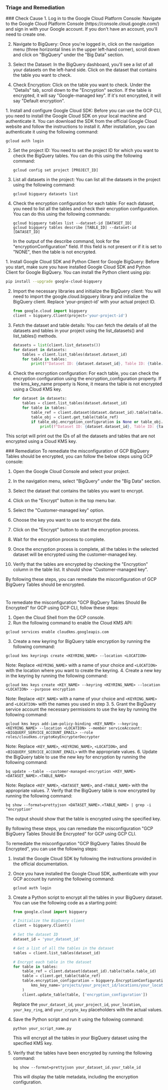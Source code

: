 
### Triage and Remediation
<Tabs>

<Tab title='Cause'>
### Check Cause
<AccordionGroup>
<Accordion title='Using Console' defaultOpen='true'>
1. Log in to the Google Cloud Platform Console: Navigate to the Google Cloud Platform Console (https://console.cloud.google.com/) and sign in with your Google account. If you don't have an account, you'll need to create one.

2. Navigate to BigQuery: Once you're logged in, click on the navigation menu (three horizontal lines in the upper left-hand corner), scroll down and click on "BigQuery" under the "Big Data" section.

3. Select the Dataset: In the BigQuery dashboard, you'll see a list of all your datasets on the left-hand side. Click on the dataset that contains the table you want to check.

4. Check Encryption: Click on the table you want to check. Under the "Details" tab, scroll down to the "Encryption" section. If the table is encrypted, it will say "Google-managed key". If it's not encrypted, it will say "Default encryption".
</Accordion>

<Accordion title='Using CLI'>
1. Install and configure Google Cloud SDK: Before you can use the GCP CLI, you need to install the Google Cloud SDK on your local machine and authenticate it. You can download the SDK from the official Google Cloud website and follow the instructions to install it. After installation, you can authenticate it using the following command:

   ```
   gcloud auth login
   ```

2. Set the project ID: You need to set the project ID for which you want to check the BigQuery tables. You can do this using the following command:

   ```
   gcloud config set project [PROJECT_ID]
   ```

3. List all datasets in the project: You can list all the datasets in the project using the following command:

   ```
   gcloud bigquery datasets list
   ```

4. Check the encryption configuration for each table: For each dataset, you need to list all the tables and check their encryption configuration. You can do this using the following commands:

   ```
   gcloud bigquery tables list --dataset-id [DATASET_ID]
   gcloud bigquery tables describe [TABLE_ID] --dataset-id [DATASET_ID]
   ```

   In the output of the describe command, look for the "encryptionConfiguration" field. If this field is not present or if it is set to "NONE", then the table is not encrypted.
</Accordion>

<Accordion title='Using Python'>
1. Install Google Cloud SDK and Python Client for Google BigQuery: Before you start, make sure you have installed Google Cloud SDK and Python Client for Google BigQuery. You can install the Python client using pip:

   ```bash
   pip install --upgrade google-cloud-bigquery
   ```

2. Import the necessary libraries and initialize the BigQuery client: You will need to import the google.cloud.bigquery library and initialize the BigQuery client. Replace 'your-project-id' with your actual project ID.

   ```python
   from google.cloud import bigquery
   client = bigquery.Client(project='your-project-id')
   ```

3. Fetch the dataset and table details: You can fetch the details of all the datasets and tables in your project using the list_datasets() and list_tables() methods. 

   ```python
   datasets = list(client.list_datasets())
   for dataset in datasets:
       tables = client.list_tables(dataset.dataset_id)
       for table in tables:
           print(f"Dataset ID: {dataset.dataset_id}, Table ID: {table.table_id}")
   ```

4. Check the encryption configuration: For each table, you can check the encryption configuration using the encryption_configuration property. If the kms_key_name property is None, it means the table is not encrypted using a Cloud KMS key.

   ```python
   for dataset in datasets:
       tables = client.list_tables(dataset.dataset_id)
       for table in tables:
           table_ref = client.dataset(dataset.dataset_id).table(table.table_id)
           table_obj = client.get_table(table_ref)
           if table_obj.encryption_configuration is None or table_obj.encryption_configuration.kms_key_name is None:
               print(f"Dataset ID: {dataset.dataset_id}, Table ID: {table.table_id} is not encrypted with a Cloud KMS key.")
   ```

This script will print out the IDs of all the datasets and tables that are not encrypted using a Cloud KMS key.
</Accordion>

</AccordionGroup>
</Tab>
<Tab title='Remediation'>
### Remediation

<AccordionGroup>
<Accordion title='Using Console' defaultOpen='true'>
To remediate the misconfiguration of GCP BigQuery Tables should be encrypted, you can follow the below steps using GCP console:

1. Open the Google Cloud Console and select your project.

2. In the navigation menu, select "BigQuery" under the "Big Data" section.

3. Select the dataset that contains the tables you want to encrypt.

4. Click on the "Encrypt" button in the top menu bar.

5. Select the "Customer-managed key" option.

6. Choose the key you want to use to encrypt the data.

7. Click on the "Encrypt" button to start the encryption process.

8. Wait for the encryption process to complete.

9. Once the encryption process is complete, all the tables in the selected dataset will be encrypted using the customer-managed key.

10. Verify that the tables are encrypted by checking the "Encryption" column in the table list. It should show "Customer-managed key".

By following these steps, you can remediate the misconfiguration of GCP BigQuery Tables should be encrypted.

#
</Accordion>

<Accordion title='Using CLI'>
To remediate the misconfiguration "GCP BigQuery Tables Should Be Encrypted" for GCP using GCP CLI, follow these steps:

1. Open the Cloud Shell from the GCP console.
2. Run the following command to enable the Cloud KMS API:
```
gcloud services enable cloudkms.googleapis.com
```
3. Create a new keyring for BigQuery table encryption by running the following command:
```
gcloud kms keyrings create <KEYRING_NAME> --location <LOCATION>
```
Note: Replace `<KEYRING_NAME>` with a name of your choice and `<LOCATION>` with the location where you want to create the keyring.
4. Create a new key in the keyring by running the following command:
```
gcloud kms keys create <KEY_NAME> --keyring <KEYRING_NAME> --location <LOCATION> --purpose encryption
```
Note: Replace `<KEY_NAME>` with a name of your choice and `<KEYRING_NAME>` and `<LOCATION>` with the names you used in step 3.
5. Grant the BigQuery service account the necessary permissions to use the key by running the following command:
```
gcloud kms keys add-iam-policy-binding <KEY_NAME> --keyring <KEYRING_NAME> --location <LOCATION> --member serviceAccount:<BIGQUERY_SERVICE_ACCOUNT_EMAIL> --role roles/cloudkms.cryptoKeyEncrypterDecrypter
```
Note: Replace `<KEY_NAME>`, `<KEYRING_NAME>`, `<LOCATION>`, and `<BIGQUERY_SERVICE_ACCOUNT_EMAIL>` with the appropriate values.
6. Update the BigQuery table to use the new key for encryption by running the following command:
```
bq update --table --customer-managed-encryption <KEY_NAME> <DATASET_NAME>.<TABLE_NAME>
```
Note: Replace `<KEY_NAME>`, `<DATASET_NAME>`, and `<TABLE_NAME>` with the appropriate values.
7. Verify that the BigQuery table is now encrypted by running the following command:
```
bq show --format=prettyjson <DATASET_NAME>.<TABLE_NAME> | grep -i "encryption"
```
The output should show that the table is encrypted using the specified key.

By following these steps, you can remediate the misconfiguration "GCP BigQuery Tables Should Be Encrypted" for GCP using GCP CLI.
</Accordion>

<Accordion title='Using Python'>
To remediate the misconfiguration "GCP BigQuery Tables Should Be Encrypted", you can use the following steps:

1. Install the Google Cloud SDK by following the instructions provided in the official documentation.

2. Once you have installed the Google Cloud SDK, authenticate with your GCP account by running the following command:

   ```
   gcloud auth login
   ```

3. Create a Python script to encrypt all the tables in your BigQuery dataset. You can use the following code as a starting point:

   ```python
   from google.cloud import bigquery

   # Initialize the BigQuery client
   client = bigquery.Client()

   # Set the dataset ID
   dataset_id = 'your_dataset_id'

   # Get a list of all the tables in the dataset
   tables = client.list_tables(dataset_id)

   # Encrypt each table in the dataset
   for table in tables:
       table_ref = client.dataset(dataset_id).table(table.table_id)
       table = client.get_table(table_ref)
       table.encryption_configuration = bigquery.EncryptionConfiguration(
           kms_key_name='projects/your_project_id/locations/your_location/keyRings/your_key_ring/cryptoKeys/your_crypto_key'
       )
       client.update_table(table, ['encryption_configuration'])
   ```

   Replace the `your_dataset_id`, `your_project_id`, `your_location`, `your_key_ring`, and `your_crypto_key` placeholders with the actual values.

4. Save the Python script and run it using the following command:

   ```
   python your_script_name.py
   ```

   This will encrypt all the tables in your BigQuery dataset using the specified KMS key.

5. Verify that the tables have been encrypted by running the following command:

   ```
   bq show --format=prettyjson your_dataset_id.your_table_id
   ```

   This will display the table metadata, including the encryption configuration.
</Accordion>

</AccordionGroup>
</Tab>
</Tabs>
